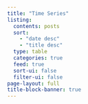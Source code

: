 ```yaml
---
title: "Time Series"
listing:
  contents: posts
  sort: 
    - "date desc"
    - "title desc"
  type: table
  categories: true
  feed: true
  sort-ui: false
  filter-ui: false
page-layout: full
title-block-banner: true
---
```



